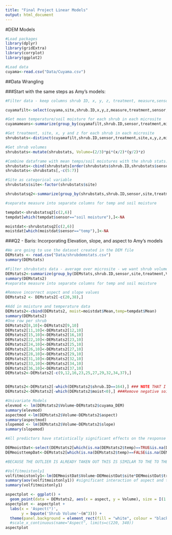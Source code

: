 ```yaml
---
title: "Final Project Linear Models"
output: html_document
---
```


#DEM Models
```r
#Load packages
library(dplyr)
library(gridExtra)
library(corrplot)
library(ggplot2)

#Load data
cuyama<-read.csv("Data/Cuyama.csv")

```

##Data Wrangling

###Start with the same steps as Amy's models:
```r

#Filter data - keep columns shrub ID, x, y, z, treatment, measure,sensor, site and microsite. Site corresponds to latitude and longitude of the shrub. In contrast to our proposal, we will consider site to be categorical, as there are 6 distinct sites in our data.

cuyamafilt<-select(cuyama,site,shrub.ID,x,y,z,measure,treatment,sensor,microsite)

#Get mean temperature/soil moisture for each shrub in each microsite
cuyamameans<-summarize(group_by(cuyamafilt,shrub.ID,sensor,treatment,microsite), MeanMeasure=mean(measure,na.rm=TRUE))

#Get treatment, site, x, y and z for each shrub in each microsite
shrubstats<-distinct(cuyamafilt,shrub.ID,sensor,treatment,site,x,y,z,microsite)

#Get shrub volumes
shrubstats<-mutate(shrubstats, Volume=(2/3)*pi*(x/2)*(y/2)*z)

#Combine dataframe with mean temps/soil moistures with the shrub stats. No longer need x, y or z as we are using volume.
shrubstats<-cbind(shrubstats[order(shrubstats$shrub.ID,shrubstats$sensor,shrubstats$microsite),],MeanMeasure=cuyamameans$MeanMeasure)
shrubstats<-shrubstats[,-c(5:7)]

#Site as categorical variable
shrubstats$site<-factor(shrubstats$site)

shrubstatsq2<-summarize(group_by(shrubstats,shrub.ID,sensor,site,treatment,Volume), Mean=mean(MeanMeasure))

#separate measure into separate columns for temp and soil moisture

tempdat<-shrubstatsq2[c(2,6)]
tempdat[which(tempdat$sensor=="soil moisture"),]<-NA

moistdat<-shrubstatsq2[c(2,6)]
moistdat[which(moistdat$sensor=="temp"),]<-NA
```


###Q2 - Baris: Incorporating Elevation, slope, and aspect to Amy's models
```r
#We are going to use the dataset created in the DEM file
DEMstats <- read.csv("Data/shrubdemstats.csv")
summary(DEMstats)

#Filter shrubstats data - average over microsite - we want shrub volume as response, and site, treatment, temperature and soil moisture as predictors
DEMstats2<-summarize(group_by(DEMstats,shrub.ID,sensor,site,treatment,Volume,slope,aspect,cuyama_DEM))
summary(DEMstats2)
#separate measure into separate columns for temp and soil moisture

#Remove incorrect aspect and slope values
DEMstats2 <- DEMstats2[-c(20,38),]

#Add in moisture and temperature data
DEMstats2<-cbind(DEMstats2, moist=moistdat$Mean,temp=tempdat$Mean)
summary(DEMstats2)
#One row per shrub
DEMstats2[8,10]<-DEMstats2[9,10]
DEMstats2[11,10]<-DEMstats2[12,10]
DEMstats2[15,10]<-DEMstats2[16,10]
DEMstats2[22,10]<-DEMstats2[23,10]
DEMstats2[24,10]<-DEMstats2[25,10]
DEMstats2[26,10]<-DEMstats2[27,10]
DEMstats2[28,10]<-DEMstats2[29,10]
DEMstats2[31,10]<-DEMstats2[32,10]
DEMstats2[33,10]<-DEMstats2[34,10]
DEMstats2[36,10]<-DEMstats2[37,10]
DEMstats2<-DEMstats2[-c(9,12,16,23,25,27,29,32,34,37),]


DEMstats2<-DEMstats2[-which(DEMstats2$shrub.ID==164),] ### NOTE THAT I REMOVED THE OUTLIER FOR ALL MODELS
DEMstats2<-DEMstats2[-which(DEMstats2$moist<0),] ###Remove negative soil moistures

#Univariate Models 
elevmod <- lm(DEMstats2$Volume~DEMstats2$cuyama_DEM)
summary(elevmod)
aspectmod <-lm(DEMstats2$Volume~DEMstats2$aspect)
summary(aspectmod)
slopemod <- lm(DEMstats2$Volume~DEMstats2$slope)
summary(slopemod)

#All predictors have statistically significant effects on the response in their univariate models. We will look at what happens when we combine aspect with Amy's:

DEMmoistDat<-select(DEMstats2[which(is.na(DEMstats2$temp)==TRUE&is.na(DEMstats2$moist)==FALSE),],-temp)
DEMmoisttempDat<-DEMstats2[which(is.na(DEMstats2$temp)==FALSE&is.na(DEMstats2$moist)==FALSE),]

#BECAUSE THE OUTLIER IS ALREADY TAKEN OUT THIS IS SIMILAR TO THE TO THE volfitmoistandtempnoout SERIES (from the linear models).

#Volfitmoistonly1
volfitmoistonly1<-lm(DEMmoistDat$Volume~DEMmoistDat$site*DEMmoistDat$treatment*DEMmoistDat$moist*DEMmoistDat$aspect)
summary(aov(volfitmoistonly1)) #significant interaction of aspect and treatment - could be interesting to investigate in future studies.
summary(volfitmoistonly1)

aspectplot <- ggplot() +
  geom_point(data = DEMstats2, aes(x = aspect, y = Volume), size = I(1.5))
aspectplot <- aspectplot +
  labs(x = 'Aspect(°)',
       y = bquote('Shrub Volume'~(m^3))) + 
  theme(panel.background = element_rect(fill = "white", colour = "black", size = 0.5, linetype = "solid"))
  #scale_x_continuous(name="Aspect", limits=c(220, 340))
aspectplot

```

